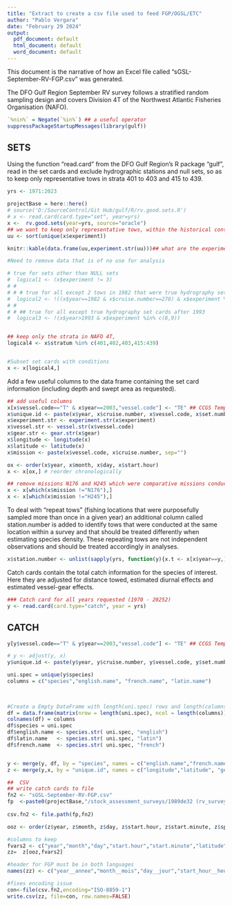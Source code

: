 ```yaml
---
title: "Extract to create a csv file used to feed FGP/OGSL/ETC"
author: "Pablo Vergara"
date: "February 29 2024"
output:
  pdf_document: default
  html_document: default
  word_document: default
---
```

This document is the narrative of how an Excel file called "sGSL-September-RV-FGP.csv" was generated.

The DFO Gulf Region September RV survey follows a stratified random sampling design and covers Division 4T of the Northwest Atlantic Fisheries Organisation (NAFO).


```r
`%nin%` = Negate(`%in%`) ## a useful operator
suppressPackageStartupMessages(library(gulf))
```

## SETS
Using the function "read.card" from the DFO Gulf Region's R package "gulf", read in the set cards and exclude hydrographic stations and null sets, so as to keep only representative tows in strata 401 to 403 and 415 to 439.

```r
yrs <- 1971:2023

projectBase = here::here()
# source('D:/SourceControl/Git Hub/gulf/R/rv.good.sets.R')
# x <- read.card(card.type="set", year=yrs)
x <-  rv.good.sets(year=yrs, source="oracle")
## we want to keep only representative tows, within the historical context that some tows were identified as "hydrography" before 1993 but were really fishing stations
uu <- sort(unique(x$experiment))
```

```r
knitr::kable(data.frame(uu,experiment.str(uu)))## what are the experiment codes
```

```r
#Need to remove data that is of no use for analysis

# true for sets other than NULL sets
#  logical1 <- (x$experiment != 3)
# # 
# # # true for all except 2 tows in 1982 that were true hydrography set cards
#  logical2 <- !((x$year==1982 & x$cruise.number==278) & x$experiment %in% c(8,9))
# # 
# # ## true for all except true hydrography set cards after 1993
#  logical3 <- !(x$year>1993 & x$experiment %in% c(8,9))


## keep only the strata in NAFO 4T,
logical4 <- x$stratum %in% c(401,402,403,415:439)


#Subset set cards with conditions
x <- x[logical4,]
```

Add a few useful columns to the data frame containing the set card information (including depth and swept area as requested).
```r
## add useful columns
x[x$vessel.code=="T" & x$year==2003,"vessel.code"] <- "TE" ## CCGS Templeman used in 2003
x$unique.id <- paste(x$year, x$cruise.number, x$vessel.code, x$set.number, sep="-")
x$experiment.str <- experiment.str(x$experiment)
x$vessel.str <- vessel.str(x$vessel.code)
x$gear.str <- gear.str(x$gear)
x$longitude <- longitude(x)
x$latitude <- latitude(x)
x$mission <- paste(x$vessel.code, x$cruise.number, sep="")

ox <- order(x$year, x$month, x$day, x$start.hour)
x <- x[ox,] # reorder chronologically

## remove missions N176 and H245 which were comparative missions conducted in August 1992
x <- x[which(x$mission !="N176"),]
x <- x[which(x$mission !="H245"),]

```

To deal with "repeat tows" (fishing locations that were purposefully sampled more than once in a given year) an additional column called station.number is added to identify tows that were conducted at the same location within a survey and that should be treated differently when estimating species density. These repeating tows are not independent observations and should be treated accordingly in analyses.

```r
x$station.number <- unlist(sapply(yrs, function(y){x.t <- x[x$year==y,]; station.number(x.t, method="observed")}))
```

Catch cards contain the total catch information for the species of interest. Here they are adjusted for distance towed, estimated diurnal effects and estimated vessel-gear effects.
```r
### Catch card for all years requested (1970 - 20252)
y <- read.card(card.type="catch", year = yrs)
```

## CATCH
```r

y[y$vessel.code=="T" & y$year==2003,"vessel.code"] <- "TE" ## CCGS Templeman used in 2003

# y <- adjust(y, x)
y$unique.id <- paste(y$year, y$cruise.number, y$vessel.code, y$set.number, sep="-")

uni.spec = unique(y$species)
columns = c("species","english.name", "french.name", "latin.name")

 
 
#Create a Empty DataFrame with length(uni.spec) rows and length(columns) columns
df = data.frame(matrix(nrow = length(uni.spec), ncol = length(columns))) 
colnames(df) = columns
df$species = uni.spec
df$english.name <- species.str( uni.spec, "english")
df$latin.name   <- species.str( uni.spec, "latin")
df$french.name  <- species.str( uni.spec, "french")


y <- merge(y, df, by = "species", names = c("english.name","french.name", "latin.name"))
z <- merge(y,x, by = "unique.id", names = c("longitude","latitude", "gear.str"))

##  CSV
## write catch cards to file
fn2 <- "sGSL-September-RV-FGP.csv"
fp  <-paste0(projectBase,"/stock_assessment_surveys/1989de32 (rv_survey)/")
       
csv.fn2 <- file.path(fp,fn2)

ooz <- order(z$year, z$month, z$day, z$start.hour, z$start.minute, z$species)

#columns to keep
fvars2 <- c("year","month","day","start.hour","start.minute","latitude","longitude","gear.str","species","french.name","english.name","latin.name","weight.caught","number.caught")
zz=  z[ooz,fvars2]

#header for FGP must be in both languages
names(zz) <- c("year__annee","month__mois","day__jour","start_hour__heure_de_depart","start_minute__minute_de_depart","latitude","longitude","gear__equipement","species__espece","french_name__nom_francais","english_name__nom_anglais","latin_name__nom_latin","weight_caught__poids_pris","number_caught__quantite_attrape")

#fixes encoding issue
con<-file(csv.fn2,encoding="ISO-8859-1")
write.csv(zz, file=con, row.names=FALSE)
```
